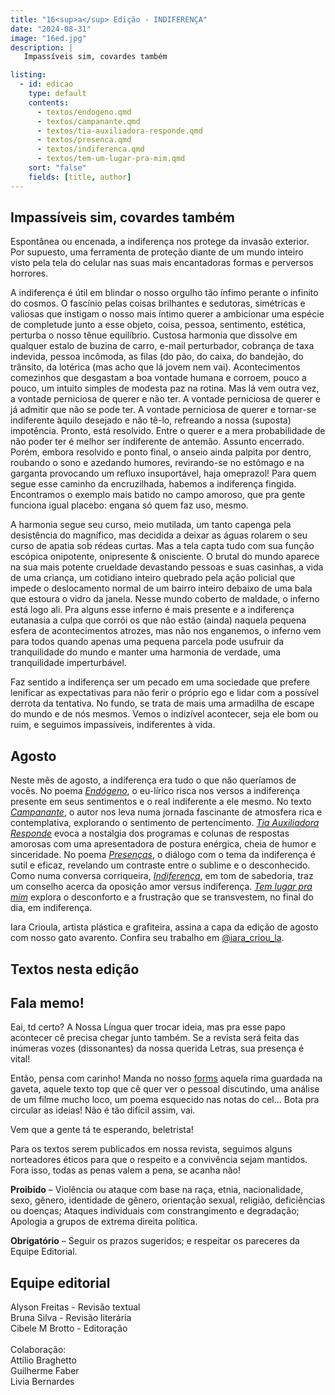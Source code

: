 ```yaml
---
title: "16<sup>a</sup> Edição - INDIFERENÇA"
date: "2024-08-31"
image: "16ed.jpg"
description: |
   Impassíveis sim, covardes também

listing: 
  - id: edicao
    type: default
    contents:
      - textos/endogeno.qmd
      - textos/campanante.qmd
      - textos/tia-auxiliadora-responde.qmd
      - textos/presenca.qmd
      - textos/indiferenca.qmd
      - textos/tem-um-lugar-pra-mim.qmd
    sort: "false"
    fields: [title, author]
---
```


## Impassíveis sim, covardes também

<!-- ![](capa.jpeg){.imgpar width="60%"} -->

Espontânea ou encenada, a indiferença nos protege da invasão exterior. Por supuesto, uma ferramenta de proteção diante de um mundo inteiro visto pela tela do celular nas suas mais encantadoras formas e perversos horrores. 

A indiferença é útil em blindar o nosso orgulho tão ínfimo perante o infinito do cosmos. O fascínio pelas coisas brilhantes e sedutoras, simétricas e valiosas que instigam o nosso mais íntimo querer a ambicionar uma espécie de completude junto a esse objeto, coisa, pessoa, sentimento, estética, perturba o nosso tênue equilíbrio. Custosa harmonia que dissolve em qualquer estalo de buzina de carro, e-mail perturbador, cobrança de taxa indevida, pessoa incômoda, as filas (do pão, do caixa, do bandejão, do trânsito, da lotérica (mas acho que lá jovem nem vai). Acontecimentos comezinhos que desgastam a boa vontade humana e corroem, pouco a pouco, um intuito simples de modesta paz na rotina. Mas lá vem outra vez, a vontade perniciosa de querer e não ter. A vontade perniciosa de querer e já admitir que não se pode ter. A vontade perniciosa de querer e tornar-se indiferente àquilo desejado e não tê-lo, refreando a nossa (suposta) impotência. Pronto, está resolvido. Entre o querer e a mera probabilidade de não poder ter é melhor ser indiferente de antemão. Assunto encerrado. Porém, embora resolvido e ponto final, o anseio ainda palpita por dentro, roubando o sono e azedando humores, revirando-se no estômago e na garganta provocando um refluxo insuportável, haja omeprazol! Para quem segue esse caminho da encruzilhada, habemos a indiferença fingida. Encontramos o exemplo mais batido no campo amoroso, que pra gente funciona igual placebo: engana só quem faz uso, mesmo.

A harmonia segue seu curso, meio mutilada, um tanto capenga pela desistência do magnífico, mas decidida a deixar as águas rolarem o seu curso de apatia sob rédeas curtas. Mas a tela capta tudo com sua função escópica onipotente, onipresente & onisciente. O brutal do mundo aparece na sua mais potente crueldade devastando pessoas e suas casinhas, a vida de uma criança, um cotidiano inteiro quebrado pela ação policial que impede o deslocamento normal de um bairro inteiro debaixo de uma bala que estoura o vidro da janela. Nesse mundo coberto de maldade, o inferno está logo ali. Pra alguns esse inferno é mais presente e a indiferença eutanasia a culpa que corrói os que não estão (ainda) naquela pequena esfera de acontecimentos atrozes, mas não nos enganemos, o inferno vem para todos quando apenas uma pequena parcela pode usufruir da tranquilidade do mundo e manter uma harmonia de verdade, uma tranquilidade imperturbável.

Faz sentido a indiferença ser um pecado em uma sociedade que prefere lenificar as expectativas para não ferir o próprio ego e lidar com a possível derrota da tentativa. No fundo, se trata de mais uma armadilha de escape do mundo e de nós mesmos. Vemos o indizível acontecer, seja ele bom ou ruim, e seguimos impassíveis, indiferentes à vida. 

## Agosto

Neste mês de agosto, a indiferença era tudo o que não queríamos de vocês. No poema [*Endógeno*](textos/endogeno.qmd), o eu-lírico risca nos versos a indiferença presente em seus sentimentos e o real indiferente a ele mesmo. No texto [*Campanante*](textos/campanante.qmd), o autor nos leva numa jornada fascinante de atmosfera rica e contemplativa, explorando o sentimento de pertencimento. [*Tia Auxiliadora Responde*](textos/tia-auxiliadora-responde.qmd) evoca a nostalgia dos programas e colunas de respostas amorosas com uma apresentadora de postura enérgica, cheia de humor e sinceridade. No poema [*Presenças*](textos/presenca.qmd), o diálogo com o tema da indiferença é sutil e eficaz, revelando um contraste entre o sublime e o desconhecido. Como numa conversa corriqueira, [*Indiferença*](textos/indiferenca.qmd), em tom de sabedoria, traz um conselho acerca da oposição amor versus indiferença. [*Tem lugar pra mim*](textos/tem-um-lugar-pra-mim.qmd) explora o desconforto e a frustração que se transvestem, no final do dia, em indiferença.

Iara Crioula, artista plástica e grafiteira, assina a capa da edição de agosto com nosso gato avarento. Confira seu trabalho em [@iara_criou_la](https://www.instagram.com/iara_criou_la).

## Textos nesta edição

::: {#edicao}
:::

## <i class="bi bi-mic-fill"></i> Fala memo!

Eai, td certo? A Nossa Língua quer trocar ideia, mas pra esse papo acontecer cê precisa chegar junto também. Se a revista será feita das inúmeras vozes (dissonantes) da nossa querida Letras, sua presença é vital!

Então, pensa com carinho! Manda no nosso [forms](https://forms.gle/DLdK8XZ6FbcQp5bD9) aquela rima guardada na gaveta, aquele texto top que cê quer ver o pessoal discutindo, uma análise de um filme mucho loco, um poema esquecido nas notas do cel... Bota pra circular as ideias! Não é tão difícil assim, vai.

Vem que a gente tá te esperando, beletrista!

::: callout-important
Para os textos serem publicados em nossa revista, seguimos alguns norteadores éticos para que o respeito e a convivência sejam mantidos. Fora isso, todas as penas valem a pena, se acanha não!

**Proibido** -- Violência ou ataque com base na raça, etnia, nacionalidade, sexo, gênero, identidade de gênero, orientação sexual, religião, deficiências ou doenças; Ataques individuais com constrangimento e degradação; Apologia a grupos de extrema direita política.

**Obrigatório** -- Seguir os prazos sugeridos; e respeitar os pareceres da Equipe Editorial.
:::

## Equipe editorial

<p>

</p>

| Alyson Freitas - Revisão textual
| Bruna Silva - Revisão literária
| Cibele M Brotto - Editoração
| 
| Colaboração:
| Attílio Braghetto
| Guilherme Faber
| Livia Bernardes
